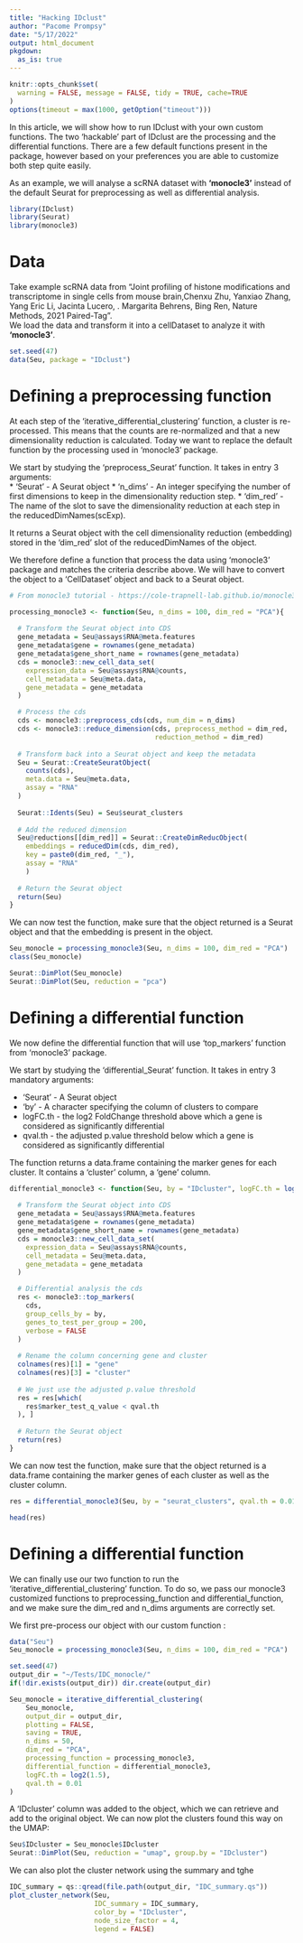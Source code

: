 ```yaml
---
title: "Hacking IDclust"
author: "Pacome Prompsy"
date: "5/17/2022"
output: html_document
pkgdown:
  as_is: true
---
```

  
```r
knitr::opts_chunk$set(
  warning = FALSE, message = FALSE, tidy = TRUE, cache=TRUE
)
options(timeout = max(1000, getOption("timeout")))
```

In this article, we will show how to run IDclust with your own custom functions.
The two 'hackable' part of IDclust are the processing and the differential 
functions. There are a few default functions present in the package, however
based on your preferences you are able to customize both step quite easily.  

As an example, we will analyse a scRNA dataset with **'monocle3'** instead of the 
default Seurat for preprocessing as well as differential analysis.


```r
library(IDclust)
library(Seurat)
library(monocle3)
```

# Data

Take example scRNA data from "Joint profiling of histone modifications and transcriptome in single cells from mouse brain,Chenxu Zhu, Yanxiao Zhang, Yang Eric Li, Jacinta Lucero, . Margarita Behrens,
Bing Ren, Nature Methods, 2021 Paired-Tag".  
We load the data and transform it into a cellDataset to analyze it 
with **'monocle3'**.

```r
set.seed(47)
data(Seu, package = "IDclust")
```

# Defining a preprocessing function

At each step of the 'iterative_differential_clustering' function, a cluster is
re-processed. This means that the counts are re-normalized and that a new 
dimensionality reduction is calculated. Today we want to replace the default
function by the processing used in 'monocle3' package.

We start by studying the 'preprocess_Seurat' function. It takes in 
entry 3 arguments:   
* 'Seurat' - A Seurat object 
* 'n_dims' - An integer specifying the number of first dimensions to keep in the dimensionality reduction step.
* 'dim_red'	- The name of the slot to save the dimensionality reduction at each step in the reducedDimNames(scExp).  

It returns a Seurat object with the cell dimensionality reduction
(embedding) stored in the 'dim_red' slot of the reducedDimNames of the object.  

We therefore define a function that process the data using 'monocle3' package
and matches the criteria describe above. We will have to convert the object
to a 'CellDataset' object and back to a Seurat object.

```r
# From monocle3 tutorial - https://cole-trapnell-lab.github.io/monocle3/docs/clustering/

processing_monocle3 <- function(Seu, n_dims = 100, dim_red = "PCA"){
  
  # Transform the Seurat object into CDS
  gene_metadata = Seu@assays$RNA@meta.features
  gene_metadata$gene = rownames(gene_metadata)
  gene_metadata$gene_short_name = rownames(gene_metadata)
  cds = monocle3::new_cell_data_set(
    expression_data = Seu@assays$RNA@counts,
    cell_metadata = Seu@meta.data,
    gene_metadata = gene_metadata
  )

  # Process the cds
  cds <- monocle3::preprocess_cds(cds, num_dim = n_dims)
  cds <- monocle3::reduce_dimension(cds, preprocess_method = dim_red,
                                    reduction_method = dim_red)
  
  # Transform back into a Seurat object and keep the metadata
  Seu = Seurat::CreateSeuratObject(
    counts(cds),
    meta.data = Seu@meta.data,
    assay = "RNA"
  )
  
  Seurat::Idents(Seu) = Seu$seurat_clusters
  
  # Add the reduced dimension
  Seu@reductions[[dim_red]] = Seurat::CreateDimReducObject(
    embeddings = reducedDim(cds, dim_red),
    key = paste0(dim_red, "_"),
    assay = "RNA"
    ) 
  
  # Return the Seurat object
  return(Seu)
}

```

We can now test the function, make sure that the object returned is a Seurat 
object and that the embedding is present in the object.

```r
Seu_monocle = processing_monocle3(Seu, n_dims = 100, dim_red = "PCA")
class(Seu_monocle)

Seurat::DimPlot(Seu_monocle)
Seurat::DimPlot(Seu, reduction = "pca")
```

# Defining a differential function

We now define the differential function that will use 'top_markers' function 
from 'monocle3' package.  

We start by studying the 'differential_Seurat' function. It takes in 
entry 3 mandatory arguments:  

* 'Seurat' - A Seurat object  
* 'by' - A character specifying the column of clusters to compare  
* logFC.th - the log2 FoldChange threshold above which a gene is considered as
significantly differential  
* qval.th - the adjusted p.value threshold below which a gene is considered as
significantly differential  
  
  
The function returns a data.frame containing the marker genes for each cluster.
It contains a 'cluster' column, a 'gene' column.

```r
differential_monocle3 <- function(Seu, by = "IDcluster", logFC.th = log2(1.5), qval.th = 0.01){
  
  # Transform the Seurat object into CDS
  gene_metadata = Seu@assays$RNA@meta.features
  gene_metadata$gene = rownames(gene_metadata)
  gene_metadata$gene_short_name = rownames(gene_metadata)
  cds = monocle3::new_cell_data_set(
    expression_data = Seu@assays$RNA@counts,
    cell_metadata = Seu@meta.data,
    gene_metadata = gene_metadata
  )

  # Differential analysis the cds
  res <- monocle3::top_markers(
    cds,
    group_cells_by = by,
    genes_to_test_per_group = 200,
    verbose = FALSE
  )
  
  # Rename the column concerning gene and cluster
  colnames(res)[1] = "gene"
  colnames(res)[3] = "cluster"
  
  # We just use the adjusted p.value threshold
  res = res[which(
    res$marker_test_q_value < qval.th
  ), ]
  
  # Return the Seurat object
  return(res)
}

```

We can now test the function, make sure that the object returned is a data.frame 
containing the marker genes of each cluster as well as the cluster column.


```r
res = differential_monocle3(Seu, by = "seurat_clusters", qval.th = 0.01)
```
  
```r
head(res)
```
  
# Defining a differential function

We can finally use our two function to run the 'iterative_differential_clustering'
function. To do so, we pass our monocle3 customized functions to 
preprocessing_function and differential_function, and we make sure the dim_red
and n_dims arguments are correctly set.
  
We first pre-process our object with our custom function :

```r
data("Seu")
Seu_monocle = processing_monocle3(Seu, n_dims = 100, dim_red = "PCA")
```

```r
set.seed(47)
output_dir = "~/Tests/IDC_monocle/"
if(!dir.exists(output_dir)) dir.create(output_dir)

Seu_monocle = iterative_differential_clustering(
    Seu_monocle,
    output_dir = output_dir,
    plotting = FALSE,
    saving = TRUE,
    n_dims = 50,
    dim_red = "PCA",
    processing_function = processing_monocle3,
    differential_function = differential_monocle3,
    logFC.th = log2(1.5),
    qval.th = 0.01
)
```

A 'IDcluster' column was added to the object, which we can retrieve and add 
to the original object. We can now plot the clusters found this way on the 
UMAP:

```r
Seu$IDcluster = Seu_monocle$IDcluster
Seurat::DimPlot(Seu, reduction = "umap", group.by = "IDcluster")
```

We can also plot the cluster network using the summary and tghe 


```r
IDC_summary = qs::qread(file.path(output_dir, "IDC_summary.qs"))
plot_cluster_network(Seu, 
                     IDC_summary = IDC_summary,
                     color_by = "IDcluster", 
                     node_size_factor = 4,
                     legend = FALSE)
```